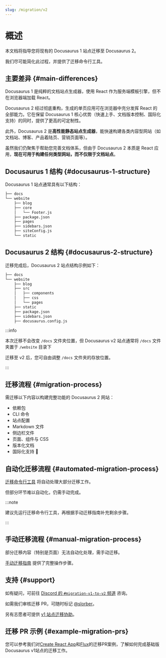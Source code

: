 ```yaml
---
slug: /migration/v2
---
```


# 概述

本文档将指导您将现有的 Docusaurus 1 站点迁移至 Docusaurus 2。

我们尽可能简化此过程，并提供了迁移命令行工具。

## 主要差异 {#main-differences}

Docusaurus 1 是纯粹的文档站点生成器，使用 React 作为服务端模板引擎，但不在浏览器端加载 React。

Docusaurus 2 经过彻底重构，生成的单页应用可在浏览器中充分发挥 React 的全部能力。它在保留 Docusaurus 1 核心优势（快速上手、文档版本控制、国际化支持）的同时，提供了更高的可定制性。

此外，Docusaurus 2 是**高性能静态站点生成器**，能快速构建各类内容型网站（如文档站、博客、产品着陆页、营销页面等）。

虽然我们仍聚焦于帮助您完善文档体系，但由于 Docusaurus 2 本质是 React 应用，**现在可用于构建任何类型网站，而不仅限于文档站点**。

## Docusaurus 1 结构 {#docusaurus-1-structure}

Docusaurus 1 站点通常具有以下结构：

```bash
├── docs
└── website
    ├── blog
    ├── core
    │   └── Footer.js
    ├── package.json
    ├── pages
    ├── sidebars.json
    ├── siteConfig.js
    └── static
```

## Docusaurus 2 结构 {#docusaurus-2-structure}

迁移完成后，Docusaurus 2 站点结构示例如下：

```sh
├── docs
└── website
    ├── blog
    ├── src
    │   ├── components
    │   ├── css
    │   └── pages
    ├── static
    ├── package.json
    ├── sidebars.json
    ├── docusaurus.config.js
```

:::info

本次迁移不会改变 `/docs` 文件夹位置，但 Docusaurus v2 站点通常将 `/docs` 文件夹置于 `/website` 目录下

迁移至 v2 后，您可自由调整 `/docs` 文件夹的存放位置。

:::

## 迁移流程 {#migration-process}

需迁移以下内容以构建完整功能的 Docusaurus 2 网站：

- 依赖包
- CLI 命令
- 站点配置
- Markdown 文件
- 侧边栏文件
- 页面、组件与 CSS
- 版本化文档
- 国际化支持 🚧

## 自动化迁移流程 {#automated-migration-process}

[迁移命令行工具](./migration-automated.mdx) 将自动处理大部分迁移工作。

但部分环节难以自动化，仍需手动完成。

:::note

建议先运行迁移命令行工具，再根据手动迁移指南补充剩余步骤。

:::

## 手动迁移流程 {#manual-migration-process}

部分迁移内容（特别是页面）无法自动化处理，需手动迁移。

[手动迁移指南](./migration-manual.mdx) 提供了完整操作步骤。

## 支持 {#support}

如有疑问，可前往 [Discord 的 `#migration-v1-to-v2` 频道](https://discord.gg/C3P6CxMMxY) 咨询。

如需我们审核迁移 PR，可随时标记 [@slorber](https://github.com/slorber)。

另有志愿者可提供 [v1 站点迁移协助](https://github.com/facebook/docusaurus/issues/1834)。

## 迁移 PR 示例 {#example-migration-prs}

您可以参考我们对[Create React App](https://github.com/facebook/create-react-app/pull/7785)和[Flux](https://github.com/facebook/flux/pull/471)的迁移PR案例，了解如何完成基础版Docusaurus v1站点的迁移工作。
